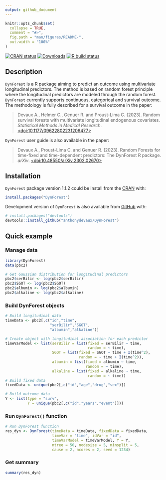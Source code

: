 ```yaml
---
output: github_document
---
```


<!-- README.md is generated from README.Rmd. Please edit that file -->

```r
knitr::opts_chunk$set(
  collapse = TRUE,
  comment = "#>",
  fig.path = "man/figures/README-",
  out.width = "100%"
)
```

<!-- badges: start -->
[![CRAN status](https://www.r-pkg.org/badges/version-last-release/DynForest)](https://CRAN.R-project.org/package=DynForest)
[![Downloads](https://cranlogs.r-pkg.org/badges/DynForest?color=blue)](https://www.r-pkg.org/pkg/DynForest)
[![R build status](https://github.com/anthonydevaux/DynForest/workflows/R-CMD-check/badge.svg)](https://github.com/anthonydevaux/DynForest/actions)
<!-- badges: end -->

## Description

`DynForest` is a R package aiming to predict an outcome using multivariate longitudinal predictors. The method is based on random forest principle where the longitudinal predictors are modeled through the random forest. `DynForest` currently supports continuous, categorical and survival outcome. The methodology is fully described for a survival outcome in the paper:

> Devaux A., Helmer C., Genuer R. and Proust-Lima C. (2023). Random survival forests with multivariate longitudinal endogenous covariates. _Statistical Methods in Medical Research_. [<doi:10.1177/09622802231206477>](https://doi.org/10.1177/09622802231206477)

`DynForest` user guide is also available in the paper: 

> Devaux A., Proust-Lima C. and Genuer R. (2023). Random Forests for time-fixed and time-dependent predictors: The DynForest R package. _arXiv_.  [<doi:10.48550/arXiv.2302.02670>](https://doi.org/10.48550/arXiv.2302.02670)

## Installation

`DynForest` package version 1.1.2 could be install from the [CRAN](https://cran.r-project.org/package=DynForest) with:

```r
install.packages("DynForest")
```

Development version of `DynForest` is also available from [GitHub](https://github.com/anthonydevaux/DynForest) with:

```r
# install.packages("devtools")
devtools::install_github("anthonydevaux/DynForest")
```

## Quick example

### Manage data

```r
library(DynForest)
data(pbc2)

# Get Gaussian distribution for longitudinal predictors
pbc2$serBilir <- log(pbc2$serBilir)
pbc2$SGOT <- log(pbc2$SGOT)
pbc2$albumin <- log(pbc2$albumin)
pbc2$alkaline <- log(pbc2$alkaline)
```

### Build DynForest objects

```r
# Build longitudinal data
timeData <- pbc2[,c("id","time",
                    "serBilir","SGOT",
                    "albumin","alkaline")]

# Create object with longitudinal association for each predictor
timeVarModel <- list(serBilir = list(fixed = serBilir ~ time,
                                     random = ~ time),
                     SGOT = list(fixed = SGOT ~ time + I(time^2),
                                 random = ~ time + I(time^2)),
                     albumin = list(fixed = albumin ~ time,
                                    random = ~ time),
                     alkaline = list(fixed = alkaline ~ time,
                                     random = ~ time))
# Build fixed data
fixedData <- unique(pbc2[,c("id","age","drug","sex")])

# Build outcome data
Y <- list(type = "surv",
          Y = unique(pbc2[,c("id","years","event")]))
```

### Run `DynForest()` function

```r
# Run DynForest function
res_dyn <- DynForest(timeData = timeData, fixedData = fixedData,
                     timeVar = "time", idVar = "id",
                     timeVarModel = timeVarModel, Y = Y,
                     ntree = 50, nodesize = 5, minsplit = 5,
                     cause = 2, ncores = 2, seed = 1234)
```

### Get summary

```r
summary(res_dyn)
```

